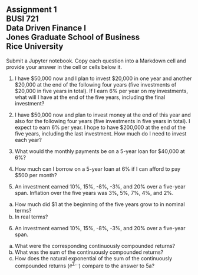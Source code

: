 ## Assignment 1<br>BUSI 721<br>Data Driven Finance I<br>Jones Graduate School of Business<br>Rice University<br>

Submit a Jupyter notebook.  Copy each question into a Markdown cell and provide your answer in the cell or cells below it.

1. I have $50,000 now and I plan to invest $20,000 in one year and another $20,000 at the end of the following four years (five investments of $20,000 in five years in total).  If I earn 6% per year on my investments, what will I have at the end of the five years, including the final investment?

2.  I have $50,000 now and plan to invest money at the end of this year and also for the following four years (five investments in five years in total).  I expect to earn 6% per year.  I hope to have $200,000 at the end of the five years, including the last investment.  How much do I need to invest each year?  

3. What would the monthly payments be on a 5-year loan for $40,000 at 6%?

4. How much can I borrow on a 5-year loan at 6% if I can afford to pay $500 per month?

5. An investment earned 10%, 15%, -8%, -3%, and 20% over a five-year span.  Inflation over the five years was 3%, 5%, 7%, 4%, and 2%.

  a. How much did $1 at the beginning of the five years grow to in nominal terms?
  b. In real terms?

6.  An investment earned 10%, 15%, -8%, -3%, and 20% over a five-year span.  
 a. What were the corresponding continuously compounded returns?
 b. What was the sum of the continuously compounded returns?
 c. How does the natural exponential of the sum of the continuously compounded returns ($e^{\sum \ldots}$) compare to the answer to 5a?